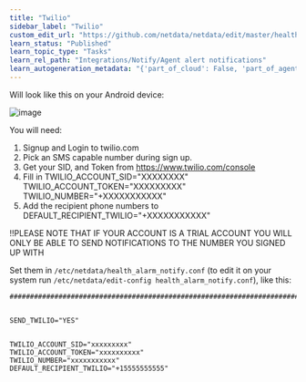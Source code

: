 ```yaml
---
title: "Twilio"
sidebar_label: "Twilio"
custom_edit_url: "https://github.com/netdata/netdata/edit/master/health/notifications/twilio/README.md"
learn_status: "Published"
learn_topic_type: "Tasks"
learn_rel_path: "Integrations/Notify/Agent alert notifications"
learn_autogeneration_metadata: "{'part_of_cloud': False, 'part_of_agent': True}"
---
```



Will look like this on your Android device:

![image](https://cloud.githubusercontent.com/assets/17090999/20034652/620b6100-a39b-11e6-96af-4f83b8e830e2.png)

You will need:

1.  Signup and Login to twilio.com
2.  Pick an SMS capable number during sign up.
3.  Get your SID, and Token from <https://www.twilio.com/console>
4.  Fill in TWILIO_ACCOUNT_SID="XXXXXXXX" TWILIO_ACCOUNT_TOKEN="XXXXXXXXX" TWILIO_NUMBER="+XXXXXXXXXXX"
5.  Add the recipient phone numbers to DEFAULT_RECIPIENT_TWILIO="+XXXXXXXXXXX"

!!PLEASE NOTE THAT IF YOUR ACCOUNT IS A TRIAL ACCOUNT YOU WILL ONLY BE ABLE TO SEND NOTIFICATIONS TO THE NUMBER YOU SIGNED UP WITH

Set them in `/etc/netdata/health_alarm_notify.conf` (to edit it on your system run `/etc/netdata/edit-config health_alarm_notify.conf`), like this:

```
###############################################################################


SEND_TWILIO="YES"


TWILIO_ACCOUNT_SID="xxxxxxxxx"
TWILIO_ACCOUNT_TOKEN="xxxxxxxxxx"
TWILIO_NUMBER="xxxxxxxxxxx"
DEFAULT_RECIPIENT_TWILIO="+15555555555"
```



